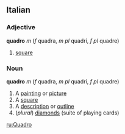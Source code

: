 ==Italian==
===Adjective===
'''quadro''' ''m'' (''f'' quadra, ''m pl'' quadri, ''f pl'' quadre)
#[[square]]
===Noun===
'''quadro''' ''m'' (''f'' quadra, ''m pl'' quadri, ''f pl'' quadre)
#A [[painting]] or [[picture]]
#A [[square]]
#A [[description]] or [[outline]]
#(''plural'') [[diamonds]] (suite of playing cards)

[[ru:Quadro]]
